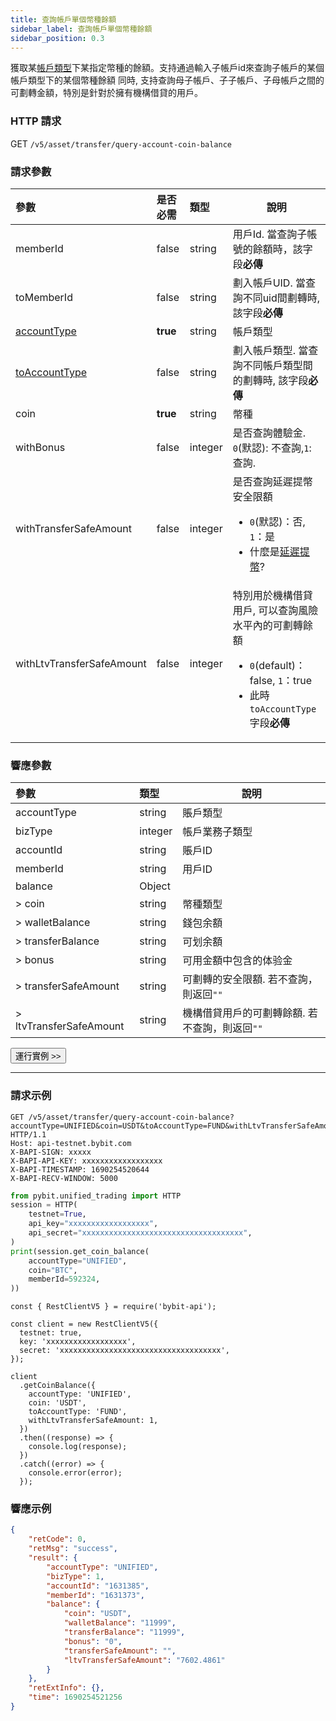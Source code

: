 ```yaml
---
title: 查詢帳戶單個幣種餘額
sidebar_label: 查詢帳戶單個幣種餘額
sidebar_position: 0.3
---
```


獲取某[帳戶類型](../../enum#accounttype)下某指定幣種的餘額。支持通過輸入子帳戶id來查詢子帳戶的某個帳戶類型下的某個幣種餘額
同時, 支持查詢母子帳戶、子子帳戶、子母帳戶之間的可劃轉金額，特別是針對於擁有機構借貸的用戶。

### HTTP 請求
GET `/v5/asset/transfer/query-account-coin-balance`

### 請求參數
| 參數 | 是否必需 | 類型 | 說明|
|:----- |:-------|:-----|------ |
|memberId |false |string |用戶Id. 當查詢子帳號的餘額時，該字段**必傳**|
|toMemberId |false |string |劃入帳戶UID. 當查詢不同uid間劃轉時, 該字段**必傳**|
|[accountType](../../enum#accounttype) |**true** |string |帳戶類型 |
|[toAccountType](../../enum#accounttype) |false |string |劃入帳戶類型. 當查詢不同帳戶類型間的劃轉時, 該字段**必傳**|
|coin |**true** |string |幣種 |
|withBonus |false |integer |是否查詢體驗金. `0`(默認): 不查詢,`1`: 查詢. |
|withTransferSafeAmount|false |integer |是否查詢延遲提幣安全限額 <ul><li>`0`(默認)：否, `1`：是</li><li>什麼是[延遲提幣](delay-amount#)?</li></ul> |
|withLtvTransferSafeAmount|false |integer |特別用於機構借貸用戶, 可以查詢風險水平內的可劃轉餘額<ul><li>`0`(default)：false, `1`：true</li><li>此時`toAccountType`字段**必傳**</li></ul> |

### 響應參數
| 參數 | 類型 | 說明|
|:----- |:-----|----- |
|accountType |string |賬戶類型 |
|bizType |integer |帳戶業務子類型 |
|accountId |string |賬戶ID |
|memberId |string |用戶ID |
|balance |Object | |
|> coin |string |幣種類型 |
|> walletBalance |string |錢包余額 |
|> transferBalance |string |可划余額 |
|> bonus |string |可用金額中包含的体验金 |
|> transferSafeAmount |string |可劃轉的安全限額. 若不查詢，則返回`""`|
|> ltvTransferSafeAmount |string |機構借貸用戶的可劃轉餘額. 若不查詢，則返回`""`|

<a href="/api-explorer/v5/asset/account-coin-balance"><Button>運行實例 >></Button></a>

---

### 請求示例

<Tabs groupId="programming-languages">
<TabItem value="http" label="HTTP">

```http
GET /v5/asset/transfer/query-account-coin-balance?accountType=UNIFIED&coin=USDT&toAccountType=FUND&withLtvTransferSafeAmount=1 HTTP/1.1
Host: api-testnet.bybit.com
X-BAPI-SIGN: xxxxx
X-BAPI-API-KEY: xxxxxxxxxxxxxxxxxx
X-BAPI-TIMESTAMP: 1690254520644
X-BAPI-RECV-WINDOW: 5000
```

</TabItem>
<TabItem value="python" label="Python">

```python
from pybit.unified_trading import HTTP
session = HTTP(
    testnet=True,
    api_key="xxxxxxxxxxxxxxxxxx",
    api_secret="xxxxxxxxxxxxxxxxxxxxxxxxxxxxxxxxxxxx",
)
print(session.get_coin_balance(
    accountType="UNIFIED",
    coin="BTC",
    memberId=592324,
))
```

</TabItem>

<TabItem value="Node" label="Node.js">

```n4js
const { RestClientV5 } = require('bybit-api');

const client = new RestClientV5({
  testnet: true,
  key: 'xxxxxxxxxxxxxxxxxx',
  secret: 'xxxxxxxxxxxxxxxxxxxxxxxxxxxxxxxxxxxx',
});

client
  .getCoinBalance({
    accountType: 'UNIFIED',
    coin: 'USDT',
    toAccountType: 'FUND',
    withLtvTransferSafeAmount: 1,
  })
  .then((response) => {
    console.log(response);
  })
  .catch((error) => {
    console.error(error);
  });
```

</TabItem>
</Tabs>

### 響應示例


```json
{
    "retCode": 0,
    "retMsg": "success",
    "result": {
        "accountType": "UNIFIED",
        "bizType": 1,
        "accountId": "1631385",
        "memberId": "1631373",
        "balance": {
            "coin": "USDT",
            "walletBalance": "11999",
            "transferBalance": "11999",
            "bonus": "0",
            "transferSafeAmount": "",
            "ltvTransferSafeAmount": "7602.4861"
        }
    },
    "retExtInfo": {},
    "time": 1690254521256
}
```
